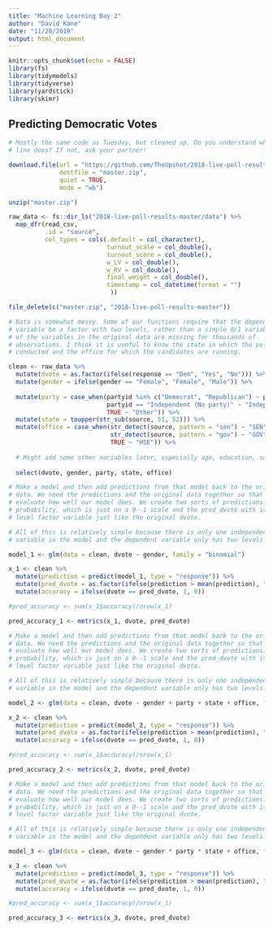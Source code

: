 ```yaml
---
title: "Machine Learning Day 2"
author: "David Kane"
date: "11/20/2019"
output: html_document
---
```


```r
knitr::opts_chunk$set(echo = FALSE)
library(fs)
library(tidymodels)
library(tidyverse)
library(yardstick)
library(skimr)
```

## Predicting Democratic Votes


```r
# Mostly the same code as Tuesday, but cleaned up. Do you understand what every
# line does? If not, ask your partner!

download.file(url = "https://github.com/TheUpshot/2018-live-poll-results/archive/master.zip",
              destfile = "master.zip",
              quiet = TRUE,
              mode = "wb")

unzip("master.zip")

raw_data <- fs::dir_ls("2018-live-poll-results-master/data") %>%
  map_dfr(read_csv, 
          .id = "source", 
          col_types = cols(.default = col_character(),
                           turnout_scale = col_double(),
                           turnout_score = col_double(),
                           w_LV = col_double(),
                           w_RV = col_double(),
                           final_weight = col_double(),
                           timestamp = col_datetime(format = "")
                            ))

file_delete(c("master.zip", "2018-live-poll-results-master"))

```

```r
# Data is somewhat messy. Some of our functions require that the dependent
# variable be a factor with two levels, rather than a simple 0/1 variable. Many
# of the variables in the original data are missing for thousands of
# observations. I think it is useful to know the state in which the poll was
# conducted and the office for which the candidates are running.

clean <- raw_data %>% 
  mutate(dvote = as.factor(ifelse(response == "Dem", "Yes", "No"))) %>% 
  mutate(gender = ifelse(gender == "Female", "Female", "Male")) %>% 
  
  mutate(party = case_when(partyid %in% c("Democrat", "Republican") ~ partyid,
                           partyid == "Independent (No party)" ~ "Independent",
                           TRUE ~ "Other")) %>% 
  mutate(state = toupper(str_sub(source, 51, 52))) %>% 
  mutate(office = case_when(str_detect(source, pattern = "sen") ~ "SEN",
                            str_detect(source, pattern = "gov") ~ "GOV",
                            TRUE ~ "HSE")) %>% 
  
  # Might add some other variables later, especially age, education, source.
  
  select(dvote, gender, party, state, office)

```

```r
# Make a model and then add predictions from that model back to the original
# data. We need the predictions and the original data together so that we can
# evaluate how well our model does. We create two sorts of predictions: the raw
# probability, which is just on a 0--1 scale and the pred_dvote with is a two
# level factor variable just like the original dvote.

# All of this is relatively simple because there is only one independent
# variable in the model and the dependent variable only has two levels.

model_1 <- glm(data = clean, dvote ~ gender, family = "binomial")

x_1 <- clean %>% 
  mutate(prediction = predict(model_1, type = "response")) %>% 
  mutate(pred_dvote = as.factor(ifelse(prediction > mean(prediction), "Yes", "No"))) %>%
  mutate(accuracy = ifelse(dvote == pred_dvote, 1, 0))

#pred_accuracy <- sum(x_1$accuracy)/nrow(x_1)

pred_accuracy_1 <- metrics(x_1, dvote, pred_dvote)
```

```r
# Make a model and then add predictions from that model back to the original
# data. We need the predictions and the original data together so that we can
# evaluate how well our model does. We create two sorts of predictions: the raw
# probability, which is just on a 0--1 scale and the pred_dvote with is a two
# level factor variable just like the original dvote.

# All of this is relatively simple because there is only one independent
# variable in the model and the dependent variable only has two levels.

model_2 <- glm(data = clean, dvote ~ gender + party + state + office, family = "binomial")

x_2 <- clean %>% 
  mutate(prediction = predict(model_2, type = "response")) %>% 
  mutate(pred_dvote = as.factor(ifelse(prediction > mean(prediction), "Yes", "No"))) %>%
  mutate(accuracy = ifelse(dvote == pred_dvote, 1, 0))

#pred_accuracy <- sum(x_1$accuracy)/nrow(x_1)

pred_accuracy_2 <- metrics(x_2, dvote, pred_dvote)
```

```r
# Make a model and then add predictions from that model back to the original
# data. We need the predictions and the original data together so that we can
# evaluate how well our model does. We create two sorts of predictions: the raw
# probability, which is just on a 0--1 scale and the pred_dvote with is a two
# level factor variable just like the original dvote.

# All of this is relatively simple because there is only one independent
# variable in the model and the dependent variable only has two levels.

model_3 <- glm(data = clean, dvote ~ gender * party * state + office, family = "binomial")

x_3 <- clean %>% 
  mutate(prediction = predict(model_3, type = "response")) %>% 
  mutate(pred_dvote = as.factor(ifelse(prediction > mean(prediction), "Yes", "No"))) %>%
  mutate(accuracy = ifelse(dvote == pred_dvote, 1, 0))

#pred_accuracy <- sum(x_1$accuracy)/nrow(x_1)

pred_accuracy_3 <- metrics(x_3, dvote, pred_dvote)
```

